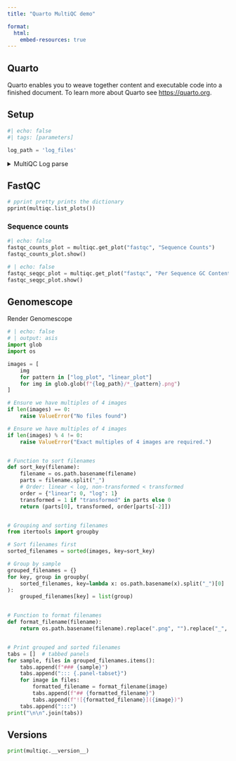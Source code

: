 ```yaml
---
title: "Quarto MultiQC demo"

format:
  html:
    embed-resources: true
---
```


## Quarto

Quarto enables you to weave together content and executable code into a finished document. To learn more about Quarto see <https://quarto.org>.

## Setup

```python
#| echo: false
#| tags: [parameters]

log_path = 'log_files'
```

<details>
<summary>MultiQC Log parse</summary>
```python
#| output: true
import multiqc
from pprint import pprint
multiqc.reset() # Important for Quarto preview
# Then load a custom config using multiqc.load_config("multiqc_config_illumina.yml")
# The path appears to be relative to the current notebook location.
multiqc.parse_logs(log_path)
```
</details>

## FastQC

```python
# pprint pretty prints the dictionary
pprint(multiqc.list_plots())
```

### Sequence counts

```python
#| echo: false
fastqc_counts_plot = multiqc.get_plot("fastqc", "Sequence Counts")
fastqc_counts_plot.show()
```

```python
# | echo: false
fastqc_seqgc_plot = multiqc.get_plot("fastqc", "Per Sequence GC Content")
fastqc_seqgc_plot.show()
```

## Genomescope

Render Genomescope
```python
# | echo: false
# | output: asis
import glob
import os

images = [
    img
    for pattern in ["log_plot", "linear_plot"]
    for img in glob.glob(f"{log_path}/*_{pattern}.png")
]

# Ensure we have multiples of 4 images
if len(images) == 0:
    raise ValueError("No files found")

# Ensure we have multiples of 4 images
if len(images) % 4 != 0:
    raise ValueError("Exact multiples of 4 images are required.")


# Function to sort filenames
def sort_key(filename):
    filename = os.path.basename(filename)
    parts = filename.split("_")
    # Order: linear < log, non-transformed < transformed
    order = {"linear": 0, "log": 1}
    transformed = 1 if "transformed" in parts else 0
    return (parts[0], transformed, order[parts[-2]])


# Grouping and sorting filenames
from itertools import groupby

# Sort filenames first
sorted_filenames = sorted(images, key=sort_key)

# Group by sample
grouped_filenames = {}
for key, group in groupby(
    sorted_filenames, key=lambda x: os.path.basename(x).split("_")[0]
):
    grouped_filenames[key] = list(group)


# Function to format filenames
def format_filename(filename):
    return os.path.basename(filename).replace(".png", "").replace("_", " ")


# Print grouped and sorted filenames
tabs = []  # tabbed panels
for sample, files in grouped_filenames.items():
    tabs.append(f"### {sample}")
    tabs.append("::: {.panel-tabset}")
    for image in files:
        formatted_filename = format_filename(image)
        tabs.append(f"## {formatted_filename}")
        tabs.append(f"![{formatted_filename}]({image})")
    tabs.append(":::")
print("\n\n".join(tabs))
```

## Versions

```python
print(multiqc.__version__)
```
